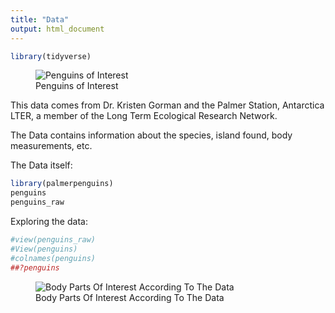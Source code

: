 ```yaml
---
title: "Data"
output: html_document
---
```


```r
library(tidyverse)

```

![Penguins of Interest](C:\Users\Karianne Kapfer\Desktop\GitHub\penguins\Penguinphoto.png)  

This data comes from Dr. Kristen Gorman and the Palmer Station, Antarctica LTER, a member of the Long Term Ecological Research Network.

The Data contains information about the species, island found, body measurements, etc.  

The Data itself:
```r
library(palmerpenguins)
penguins
penguins_raw
```

Exploring the data:
```r
#view(penguins_raw)
#View(penguins)
#colnames(penguins)
##?penguins
```


![Body Parts Of Interest According To The Data](C:\Users\Karianne Kapfer\Desktop\GitHub\penguins\body.webp) 